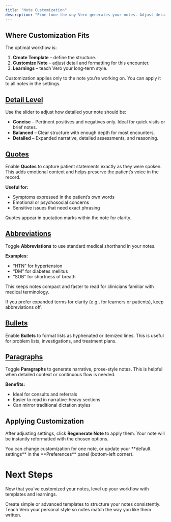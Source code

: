 ```yaml
---
title: "Note Customization"
description: "Fine-tune the way Vero generates your notes. Adjust detail level, structure, and formatting for each encounter."
---
```


## Where Customization Fits

The optimal workflow is:

1. **Create Template** – define the structure.
2. **Customize Note** – adjust detail and formatting for this encounter.
3. **Learnings** – teach Vero your long-term style.

<Note>
  Customization applies only to the note you’re working on. You can apply it to all notes in the settings.
</Note>

## <u>Detail Level</u>

Use the slider to adjust how detailed your note should be:

- **Concise** – Pertinent positives and negatives only. Ideal for quick visits or brief notes.
- **Balanced** – Clear structure with enough depth for most encounters.
- **Detailed** – Expanded narrative, detailed assessments, and reasoning.

## <u>Quotes</u>

Enable **Quotes** to capture patient statements exactly as they were spoken. This adds emotional context and helps preserve the patient’s voice in the record.

**Useful for:**

- Symptoms expressed in the patient’s own words
- Emotional or psychosocial concerns
- Sensitive issues that need exact phrasing

<Info>
  Quotes appear in quotation marks within the note for clarity.
</Info>

## <u>Abbreviations</u>

Toggle **Abbreviations** to use standard medical shorthand in your notes.

**Examples:**

- “HTN” for hypertension
- “DM” for diabetes mellitus
- “SOB” for shortness of breath

This keeps notes compact and faster to read for clinicians familiar with medical terminology.

<Tip>
  If you prefer expanded terms for clarity (e.g., for learners or patients), keep abbreviations off.
</Tip>

## <u>Bullets</u>

Enable **Bullets** to format lists as hyphenated or itemized lines. This is useful for problem lists, investigations, and treatment plans.

## <u>Paragraphs</u>

Toggle **Paragraphs** to generate narrative, prose-style notes. This is helpful when detailed context or continuous flow is needed.

**Benefits:**

- Ideal for consults and referrals
- Easier to read in narrative-heavy sections
- Can mirror traditional dictation styles

## Applying Customization

After adjusting settings, click **Regenerate Note** to apply them. Your note will be instantly reformatted with the chosen options.

<Info>
  You can change customization for one note, or update your **default settings** in the **Preferences** panel (bottom-left corner).
</Info>


# Next Steps

Now that you’ve customized your notes, level up your workflow with templates and learnings.

<Columns cols={2}>
  <Card title="Templates" icon="grid-2-plus" href="templates">
    Create simple or advanced templates to structure your notes consistently.
  </Card>
  <Card title="Learnings" icon="brain" href="learn">
    Teach Vero your personal style so notes match the way you like them written.
  </Card>
</Columns>